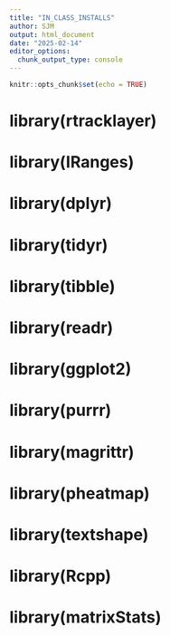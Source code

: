```yaml
---
title: "IN_CLASS_INSTALLS"
author: SJM
output: html_document
date: "2025-02-14"
editor_options: 
  chunk_output_type: console
---
```


```r
knitr::opts_chunk$set(echo = TRUE)
```

# library(rtracklayer)
# library(IRanges)
# library(dplyr)
# library(tidyr)
# library(tibble)
# library(readr)
# library(ggplot2)
# library(purrr)
# library(magrittr)
# library(pheatmap)
# library(textshape)
# library(Rcpp)
# library(matrixStats)
